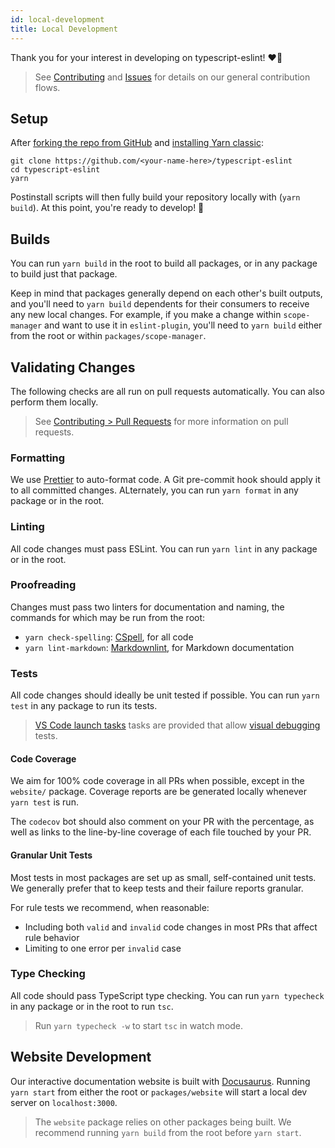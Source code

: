 ```yaml
---
id: local-development
title: Local Development
---
```


Thank you for your interest in developing on typescript-eslint! ❤️‍🔥

> See [Contributing](../Contributing.mdx) and [Issues](./Issues.mdx) for details on our general contribution flows.

## Setup

After [forking the repo from GitHub](https://help.github.com/articles/fork-a-repo) and [installing Yarn classic](https://classic.yarnpkg.com):

```shell
git clone https://github.com/<your-name-here>/typescript-eslint
cd typescript-eslint
yarn
```

Postinstall scripts will then fully build your repository locally with (`yarn build`).
At this point, you're ready to develop! 🚀

## Builds

You can run `yarn build` in the root to build all packages, or in any package to build just that package.

Keep in mind that packages generally depend on each other's built outputs, and you'll need to `yarn build` dependents for their consumers to receive any new local changes.
For example, if you make a change within `scope-manager` and want to use it in `eslint-plugin`, you'll need to `yarn build` either from the root or within `packages/scope-manager`.

## Validating Changes

The following checks are all run on pull requests automatically.
You can also perform them locally.

> See [Contributing > Pull Requests](./Pull_Requests.mdx) for more information on pull requests.

### Formatting

We use [Prettier](https://prettier.io) to auto-format code.
A Git pre-commit hook should apply it to all committed changes.
ALternately, you can run `yarn format` in any package or in the root.

### Linting

All code changes must pass ESLint.
You can run `yarn lint` in any package or in the root.

### Proofreading

Changes must pass two linters for documentation and naming, the commands for which may be run from the root:

- `yarn check-spelling`: [CSpell](https://cspell.org), for all code
- `yarn lint-markdown`: [Markdownlint](https://github.com/DavidAnson/markdownlint), for Markdown documentation

### Tests

All code changes should ideally be unit tested if possible.
You can run `yarn test` in any package to run its tests.

> [VS Code launch tasks](https://code.visualstudio.com/docs/editor/tasks) tasks are provided that allow [visual debugging](https://code.visualstudio.com/docs/editor/debugging) tests.

#### Code Coverage

We aim for 100% code coverage in all PRs when possible, except in the `website/` package.
Coverage reports are be generated locally whenever `yarn test` is run.

The `codecov` bot should also comment on your PR with the percentage, as well as links to the line-by-line coverage of each file touched by your PR.

#### Granular Unit Tests

Most tests in most packages are set up as small, self-contained unit tests.
We generally prefer that to keep tests and their failure reports granular.

For rule tests we recommend, when reasonable:

- Including both `valid` and `invalid` code changes in most PRs that affect rule behavior
- Limiting to one error per `invalid` case

### Type Checking

All code should pass TypeScript type checking.
You can run `yarn typecheck` in any package or in the root to run `tsc`.

> Run `yarn typecheck -w` to start `tsc` in watch mode.

## Website Development

Our interactive documentation website is built with [Docusaurus](https://docusaurus.io).
Running `yarn start` from either the root or `packages/website` will start a local dev server on `localhost:3000`.

> The `website` package relies on other packages being built.
> We recommend running `yarn build` from the root before `yarn start`.
